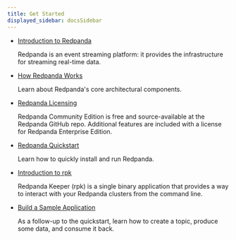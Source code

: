 ```yaml
---
title: Get Started
displayed_sidebar: docsSidebar
---
```


<head>
    <meta name="title" content="Get Started | Redpanda Docs"/>
    <meta name="description" content="Get Started index page."/>
</head>


- [Introduction to Redpanda](../get-started/intro-to-events)
  
  Redpanda is an event streaming platform: it provides the infrastructure for streaming real-time data. 

- [How Redpanda Works](../get-started/architecture)

    Learn about Redpanda's core architectural components.

- [Redpanda Licensing](../get-started/licenses)

    Redpanda Community Edition is free and source-available at the Redpanda GitHub repo. Additional features are included with a license for Redpanda Enterprise Edition.

- [Redpanda Quickstart](../get-started/quick-start)

    Learn how to quickly install and run Redpanda.

- [Introduction to rpk](../get-started/rpk-install)

    Redpanda Keeper (rpk) is a single binary application that provides a way to interact with your Redpanda clusters from the command line. 

- [Build a Sample Application](../get-started/code-examples)

    As a follow-up to the quickstart, learn how to create a topic, produce some data, and consume it back.

